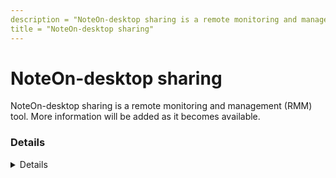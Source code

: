 ---
description = "NoteOn-desktop sharing is a remote monitoring and management (RMM) tool. More information will be added as it becomes available."
title = "NoteOn-desktop sharing"
---



# NoteOn-desktop sharing

NoteOn-desktop sharing is a remote monitoring and management (RMM) tool. More information will be added as it becomes available.

### Details
<Details author={""}
         category={""}
         created={""}
         website={""}
         lastModified={""}
         privileges={""}
         free={ false }
         verification={ false }
/>

#### Installation Paths
<Card code={ ["nateon*.exe", "nateon.exe", "nateonmain.exe"] }/>





### Forensic Artifacts








### Detections
- Detects potential processes activity of NoteOn-desktop sharing RMM tool
  - [Sigma Rule](https://github.com/magicsword-io/LOLRMM/blob/main/detections/sigma/noteon-desktop_sharing_processes_sigma.yml)


